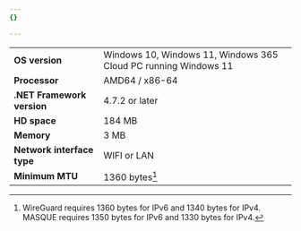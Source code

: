 ```yaml
---
{}

---
```


|                            |                                                   |
| -------------------------- | ------------------------------------------------- |
| **OS version**             | Windows 10, Windows 11, Windows 365 Cloud PC running Windows 11                           |
| **Processor**              | AMD64 / x86-64                                    |
| **.NET Framework version** | 4.7.2 or later                                    |
| **HD space**               | 184 MB                                            |
| **Memory**                 | 3 MB                                              |
| **Network interface type**  | WIFI or LAN |
| **Minimum MTU** | 1360 bytes[^1]|

[^1]: WireGuard requires 1360 bytes for IPv6 and 1340 bytes for IPv4. MASQUE requires 1350 bytes for IPv6 and 1330 bytes for IPv4.